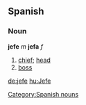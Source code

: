 == Spanish == 
=== Noun === 
'''jefe''' ''m'' '''jefa''' ''f''
# [[chief]]; [[head]]
# [[boss]] 
[[Category:Spanish nouns]]

[[de:jefe]]
[[hu:Jefe]]